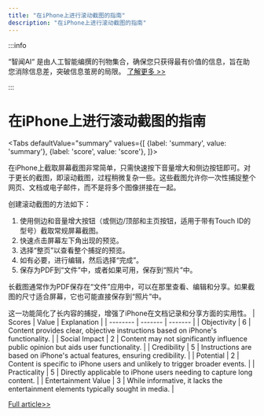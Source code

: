 ```yaml
---
title: "在iPhone上进行滚动截图的指南"
description: "在iPhone上进行滚动截图的指南"
---
```



:::info

“智闻AI“ 是由人工智能编撰的刊物集合，确保您只获得最有价值的信息，旨在助您消除信息差，突破信息茧房的局限。  [了解更多 >>](/)

:::

# 在iPhone上进行滚动截图的指南


<Tabs
	defaultValue="summary"
	values={[
	{label: 'summary', value: 'summary'},
	{label: 'score', value: 'score'},
]}>
<TabItem value="summary">


在iPhone上截取屏幕截图非常简单，只需快速按下音量增大和侧边按钮即可。对于更长的截图，即滚动截图，过程稍微复杂一些。这些截图允许你一次性捕捉整个网页、文档或电子邮件，而不是将多个图像拼接在一起。

创建滚动截图的方法如下：
1. 使用侧边和音量增大按钮（或侧边/顶部和主页按钮，适用于带有Touch ID的型号）截取常规屏幕截图。
2. 快速点击屏幕左下角出现的预览。
3. 选择“整页”以查看整个捕捉的预览。
4. 如有必要，进行编辑，然后选择“完成”。
5. 保存为PDF到“文件”中，或者如果可用，保存到“照片”中。

长截图通常作为PDF保存在“文件”应用中，可以在那里查看、编辑和分享。如果截图的尺寸适合屏幕，它也可能直接保存到“照片”中。

这一功能简化了长内容的捕捉，增强了iPhone在文档记录和分享方面的实用性。
</TabItem>
<TabItem value="score">
	| Scores     | Value   | Explanation |
	| -------- | ------- | ------- |
	| Objectivity  | 6    | Content provides clear, objective instructions based on iPhone's functionality.    |
	| Social Impact | 2     | Content may not significantly influence public opinion but aids user functionality.    |
	| Credibility    | 5    | Instructions are based on iPhone's actual features, ensuring credibility.    |
	| Potential    | 2    | Content is specific to iPhone users and unlikely to trigger broader events.    |
	| Practicality    | 5    | Directly applicable to iPhone users needing to capture long content.    |
	| Entertainment Value    | 3    | While informative, it lacks the entertainment elements typically sought in media.    |
</TabItem>
</Tabs>

[Full article>>](https://www.cnet.com/tech/mobile/how-to-take-long-screenshots-on-your-iphone-and-save-them-to-your-photos/#ftag=CAD590a51e)
